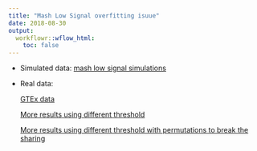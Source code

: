 ```yaml
---
title: "Mash Low Signal overfitting isuue"
date: 2018-08-30
output: 
  workflowr::wflow_html:
    toc: false
---
```


* Simulated data: [mash low signal simulations](MashLowSignal.html)

* Real data:

    [GTEx data](MashLowSignalGTEx3.5.html)
    
    [More results using different threshold](MashLowSignalGTEx.html)
    
    [More results using different threshold with permutations to break the sharing](MashLowSignalGTExPerm.html)
